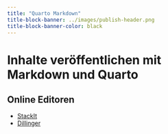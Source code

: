 ```yaml
---
title: "Quarto Markdown"
title-block-banner: ../images/publish-header.png
title-block-banner-color: black
---
```

# Inhalte veröffentlichen mit Markdown und Quarto

## Online Editoren

* [StackIt](https://stackedit.io/)
* [Dillinger](https://dillinger.io/)
